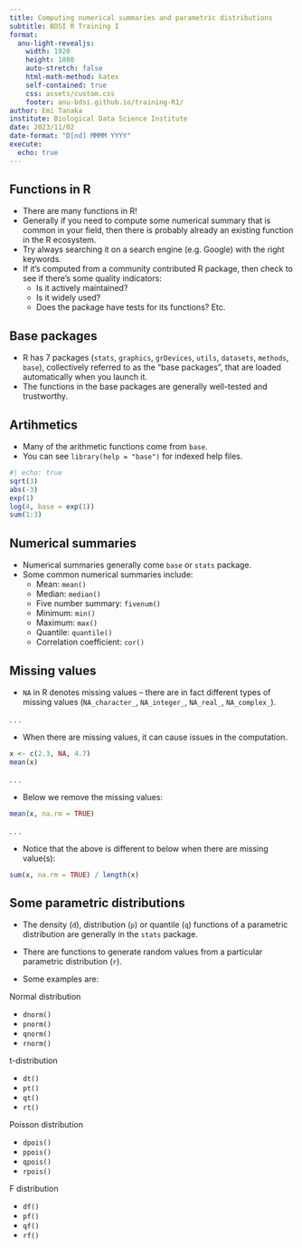 ```yaml
---
title: Computing numerical summaries and parametric distributions
subtitle: BDSI R Training I
format:
  anu-light-revealjs:
    width: 1920
    height: 1080
    auto-stretch: false
    html-math-method: katex
    self-contained: true
    css: assets/custom.css
    footer: anu-bdsi.github.io/training-R1/
author: Emi Tanaka
institute: Biological Data Science Institute
date: 2023/11/02
date-format: "D[nd] MMMM YYYY"
execute:
  echo: true
---
```


## Functions in R 

::: incremental

- There are many functions in R!
- Generally if you need to compute some numerical summary that is common in your field, then there is probably already an existing function in the R ecosystem.
- Try always searching it on a search engine (e.g. Google) with the right keywords. 
- If it's computed from a community contributed R package, then check to see if there's some quality indicators:
  - Is it actively maintained?
  - Is it widely used?
  - Does the package have tests for its functions? Etc.

:::

## Base packages 

::: incremental

- R has 7 packages (`stats`, `graphics`, `grDevices`, `utils`, `datasets`, `methods`, `base`), collectively referred to as the "base packages", that are loaded automatically when you launch it. 
- The functions in the base packages are generally well-tested and trustworthy.

:::


## Artihmetics

- Many of the arithmetic functions come from `base`.
- You can see `library(help = "base")` for indexed help files.

```r
#| echo: true
sqrt(3)
abs(-3)
exp(1)
log(4, base = exp(1))
sum(1:3)
```


## Numerical summaries 

- Numerical summaries generally come `base` or `stats` package.
- Some common numerical summaries include:
  - Mean: `mean()`
  - Median: `median()`
  - Five number summary: `fivenum()`
  - Minimum: `min()`
  - Maximum: `max()`
  - Quantile: `quantile()`
  - Correlation coefficient: `cor()`


## Missing values 

::: incremental

- `NA` in R denotes missing values -- there are in fact different types of missing values (`NA_character_`, `NA_integer_`, `NA_real_`, `NA_complex_`).

:::

. . . 

- When there are missing values, it can cause issues in the computation.

```r
x <- c(2.3, NA, 4.7)
mean(x)
```

. . . 

- Below we remove the missing values:

```r
mean(x, na.rm = TRUE)
```

. . . 

- Notice that the above is different to below when there are missing value(s):

```r
sum(x, na.rm = TRUE) / length(x)
```


## Some parametric distributions 

- The density (`d`), distribution (`p`) or quantile (`q`) functions of a parametric distribution are generally in the `stats` package.
- There are functions to generate random values from a particular parametric distribution (`r`).

- Some examples are:

::: flex

::: {.w-25}

Normal distribution

- `dnorm()`
- `pnorm()`
- `qnorm()`
- `rnorm()`


:::

::: {.w-25 .pl3}

t-distribution 

- `dt()`
- `pt()`
- `qt()`
- `rt()`

:::

::: {.w-25 .pl3}

Poisson distribution 

- `dpois()`
- `ppois()`
- `qpois()`
- `rpois()`

:::

::: {.w-25 .pl3}

F distribution 

- `df()`
- `pf()`
- `qf()`
- `rf()`

:::

:::




